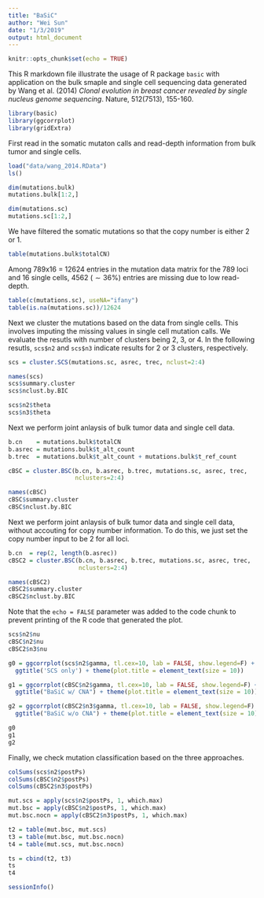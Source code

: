 ```yaml
---
title: "BaSiC"
author: "Wei Sun"
date: "1/3/2019"
output: html_document
---
```


```r
knitr::opts_chunk$set(echo = TRUE)
```

This R markdown file illustrate the usage of R package ```basic``` with application on the bulk smaple and single cell sequencing data generated by Wang et al. (2014) *Clonal evolution in breast cancer revealed by single nucleus genome sequencing*. Nature, 512(7513), 155-160.


```r
library(basic)
library(ggcorrplot)
library(gridExtra)
```

First read in the somatic mutaton calls and read-depth information from bulk tumor and single cells. 
```r
load("data/wang_2014.RData")
ls()

dim(mutations.bulk)
mutations.bulk[1:2,]

dim(mutations.sc)
mutations.sc[1:2,]
```

We have filtered the somatic mutations so that the copy number is either 2 or 1. 
```r
table(mutations.bulk$totalCN)
```

Among 789x16 = 12624 entries in the mutation data matrix for the 789 loci and 16 single cells, 4562 ($\sim 36\%$) entries are missing due to low read-depth.  
```r
table(c(mutations.sc), useNA="ifany")
table(is.na(mutations.sc))/12624
```

Next we cluster the mutations based on the data from single cells. This involves imputing the missing values in single cell mutation calls. We evaluate the resutls with number of clusters being 2, 3, or 4. In the following resutls, ```scs$n2``` and ```scs$n3``` indicate results for 2 or 3 clusters, respectively.   
```r
scs = cluster.SCS(mutations.sc, asrec, trec, nclust=2:4)

names(scs)
scs$summary.cluster
scs$nclust.by.BIC

scs$n2$theta
scs$n3$theta
```

Next we perform joint anlaysis of bulk tumor data and single cell data. 

```r
b.cn    = mutations.bulk$totalCN
b.asrec = mutations.bulk$t_alt_count
b.trec  = mutations.bulk$t_alt_count + mutations.bulk$t_ref_count

cBSC = cluster.BSC(b.cn, b.asrec, b.trec, mutations.sc, asrec, trec, 
                   nclusters=2:4)

names(cBSC)
cBSC$summary.cluster
cBSC$nclust.by.BIC
```

Next we perform joint anlaysis of bulk tumor data and single cell data, without accouting for copy number information. To do this, we just set the copy number input to be 2 for all loci. 

```r
b.cn  = rep(2, length(b.asrec))
cBSC2 = cluster.BSC(b.cn, b.asrec, b.trec, mutations.sc, asrec, trec, 
                    nclusters=2:4)

names(cBSC2)
cBSC2$summary.cluster
cBSC2$nclust.by.BIC
```


Note that the `echo = FALSE` parameter was added to the code chunk to prevent printing of the R code that generated the plot.

```r

scs$n2$nu
cBSC$n2$nu
cBSC2$n3$nu

g0 = ggcorrplot(scs$n2$gamma, tl.cex=10, lab = FALSE, show.legend=F) + 
  ggtitle('SCS only') + theme(plot.title = element_text(size = 10))

g1 = ggcorrplot(cBSC$n2$gamma, tl.cex=10, lab = FALSE, show.legend=F) + 
  ggtitle("BaSiC w/ CNA") + theme(plot.title = element_text(size = 10))

g2 = ggcorrplot(cBSC2$n3$gamma, tl.cex=10, lab = FALSE, show.legend=F) + 
  ggtitle("BaSiC w/o CNA") + theme(plot.title = element_text(size = 10))

g0
g1
g2
```


Finally, we check mutation classification based on the three approaches. 

```r
colSums(scs$n2$postPs)
colSums(cBSC$n2$postPs)
colSums(cBSC2$n3$postPs)

mut.scs = apply(scs$n2$postPs, 1, which.max)
mut.bsc = apply(cBSC$n2$postPs, 1, which.max)
mut.bsc.nocn = apply(cBSC2$n3$postPs, 1, which.max)

t2 = table(mut.bsc, mut.scs)
t3 = table(mut.bsc, mut.bsc.nocn)
t4 = table(mut.scs, mut.bsc.nocn)

ts = cbind(t2, t3)
ts
t4
```



```r
sessionInfo()
```
